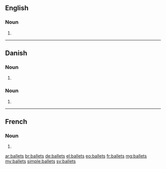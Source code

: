 ==English==

===Noun===
{{head|en|plural}}

# {{plural of|ballet|lang=en|nocat=1}}

----

==Danish==

===Noun===
{{head|da|noun form|g=c}}

# {{genitive singular indefinite of|ballet|lang=da}}

===Noun===
{{head|da|noun form|g=n}}

# {{genitive singular definite of|bal|lang=da}}

----

==French==

===Noun===
{{head|fr|plural}}

# {{plural of|ballet|lang=fr|nocat=1}}

[[ar:ballets]]
[[br:ballets]]
[[de:ballets]]
[[el:ballets]]
[[eo:ballets]]
[[fr:ballets]]
[[mg:ballets]]
[[my:ballets]]
[[simple:ballets]]
[[sv:ballets]]